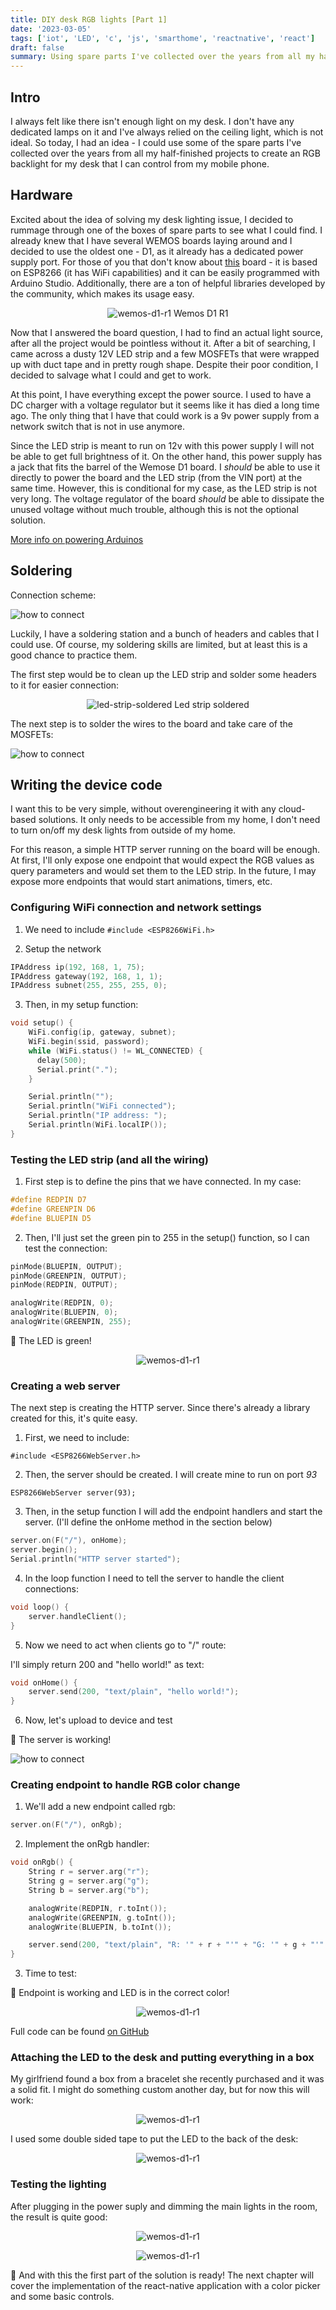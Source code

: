 ```yaml
---
title: DIY desk RGB lights [Part 1]
date: '2023-03-05'
tags: ['iot', 'LED', 'c', 'js', 'smarthome', 'reactnative', 'react']
draft: false
summary: Using spare parts I've collected over the years from all my half-finished projects to create a RGB backlight for my desk that I can control from my mobile phone
---
```


## Intro

I always felt like there isn't enough light on my desk. I don't have any dedicated lamps on it and I've always relied on the ceiling light, which is not ideal. So today, I had an idea - I could use some of the spare parts I've collected over the years from all my half-finished projects to create an RGB backlight for my desk that I can control from my mobile phone.

## Hardware

Excited about the idea of solving my desk lighting issue, I decided to rummage through one of the boxes of spare parts to see what I could find. I already knew that I have several WEMOS boards laying around and I decided to use the oldest one - D1, as it already has a dedicated power supply port. For those of you that don't know about [this](https://tasmota.github.io/docs/devices/Wemos-D1-R1-%26-R2/) board - it is based on ESP8266 (it has WiFi capabilities) and it can be easily programmed with Arduino Studio. Additionally, there are a ton of helpful libraries developed by the community, which makes its usage easy.

<p align="center">
    <Image alt="wemos-d1-r1" src="/static/images/board.jpeg" width={256} height={128} />
    <label>Wemos D1 R1</label>
</p>

Now that I answered the board question, I had to find an actual light source, after all the project would be pointless without it. After a bit of searching, I came across a dusty 12V LED strip and a few MOSFETs that were wrapped up with duct tape and in pretty rough shape. Despite their poor condition, I decided to salvage what I could and get to work.

At this point, I have everything except the power source. I used to have a DC charger with a voltage regulator but it seems like it has died a long time ago. The only thing that I have that could work is a 9v power supply from a network switch that is not in use anymore.

Since the LED strip is meant to run on 12v with this power supply I will not be able to get full brightness of it. On the other hand, this power supply has a jack that fits the barrel of the Wemose D1 board. I *should* be able to use it directly to power the board and the LED strip (from the VIN port) at the same time. However, this is conditional for my case, as the LED strip is not very long. The voltage regulator of the board *should* be able to dissipate the unused voltage without much trouble, although this is not the optional solution.

[More info on powering Arduinos](https://thepihut.com/blogs/raspberry-pi-tutorials/how-do-i-power-my-arduino)

## Soldering

Connection scheme:

![how to connect](/static/images/HowToConnect.png)

Luckily, I have a soldering station and a bunch of headers and cables that I could use. Of course, my soldering skills are limited, but at least this is a good chance to practice them.

The first step would be to clean up the LED strip and solder some headers to it for easier connection:

<p align="center">
    <Image alt="led-strip-soldered" src="/static/images/led-strp.jpeg" width={256} height={128} />
    <label>Led strip soldered</label>
</p>

The next step is to solder the wires to the board and take care of the MOSFETs:

![how to connect](/static/images/soldered.jpeg)

## Writing the device code

I want this to be very simple, without overengineering it with any cloud-based solutions. It only needs to be accessible from my home, I don't need to turn on/off my desk lights from outside of my home.

For this reason, a simple HTTP server running on the board will be enough. At first, I'll only expose one endpoint that would expect the RGB values as query parameters and would set them to the LED strip. In the future, I may expose more endpoints that would start animations, timers, etc.

### Configuring WiFi connection and network settings

1. We need to include 
```#include <ESP8266WiFi.h>```

2. Setup the network
```c
IPAddress ip(192, 168, 1, 75);   
IPAddress gateway(192, 168, 1, 1);
IPAddress subnet(255, 255, 255, 0);
```

3. Then, in my setup function:

```c
void setup() {
    WiFi.config(ip, gateway, subnet);
    WiFi.begin(ssid, password);
    while (WiFi.status() != WL_CONNECTED) {
      delay(500);
      Serial.print(".");
    }

    Serial.println("");
    Serial.println("WiFi connected");
    Serial.println("IP address: ");
    Serial.println(WiFi.localIP()); 
}
```

### Testing the LED strip (and all the wiring)

1. First step is to define the pins that we have connected. In my case:

```c
#define REDPIN D7
#define GREENPIN D6
#define BLUEPIN D5
```

2. Then, I'll just set the green pin to 255 in the setup() function, so I can test the connection:

```c
pinMode(BLUEPIN, OUTPUT);
pinMode(GREENPIN, OUTPUT);
pinMode(REDPIN, OUTPUT);

analogWrite(REDPIN, 0);
analogWrite(BLUEPIN, 0);
analogWrite(GREENPIN, 255);
```

🎉 The LED is green!

<p align="center">
    <Image alt="wemos-d1-r1" src="/static/images/green.jpeg" width={256} height={128} />
</p>

### Creating a web server

The next step is creating the HTTP server. Since there's already a library created for this, it's quite easy.

1. First, we need to include:

```#include <ESP8266WebServer.h>```

2. Then, the server should be created. I will create mine to run on port *93*

```ESP8266WebServer server(93);```

3. Then, in the setup function I will add the endpoint handlers and start the server. (I'll define the onHome method in the section below)

```c
server.on(F("/"), onHome);
server.begin();
Serial.println("HTTP server started");
```

4. In the loop function I need to tell the server to handle the client connections:

```c
void loop() {
    server.handleClient();
}
```

5. Now we need to act when clients go to "/" route:

I'll simply return 200 and "hello world!" as text:

```c
void onHome() {
    server.send(200, "text/plain", "hello world!");
}
```

6. Now, let's upload to device and test

🎉 The server is working!

![how to connect](/static/images/browser.png)

### Creating endpoint to handle RGB color change

1. We'll add a new endpoint called rgb:

```c
server.on(F("/"), onRgb);
```

2. Implement the onRgb handler:

```c
void onRgb() {
    String r = server.arg("r");
    String g = server.arg("g");
    String b = server.arg("b");

    analogWrite(REDPIN, r.toInt());
    analogWrite(GREENPIN, g.toInt());
    analogWrite(BLUEPIN, b.toInt());

    server.send(200, "text/plain", "R: '" + r + "'" + "G: '" + g + "'" + "B: '" + b + "'");
}
```

3. Time to test:

🎉 Endpoint is working and LED is in the correct color!

<p align="center">
    <Image alt="wemos-d1-r1" src="/static/images/red.jpeg" width={400} height={400} />
</p>

Full code can be found [on GitHub](https://github.com/branimir-kirilov/desk-lights/blob/main/device/device.ino)

### Attaching the LED to the desk and putting everything in a box

My girlfriend found a box from a bracelet she recently purchased and it was a solid fit. I might do something custom another day, but for now this will work:

<p align="center">
    <Image alt="wemos-d1-r1" src="/static/images/box.jpeg" width={400} height={400} />
</p>

I used some double sided tape to put the LED to the back of the desk:

<p align="center">
    <Image alt="wemos-d1-r1" src="/static/images/back-of-desk.jpeg" width={512} height={512} />
</p>

### Testing the lighting

After plugging in the power suply and dimming the main lights in the room, the result is quite good:

<p align="center">
    <Image alt="wemos-d1-r1" src="/static/images/green-ready.jpeg" width={512} height={512} />
</p>
<p align="center">
    <Image alt="wemos-d1-r1" src="/static/images/purple.jpeg" width={512} height={512} />
</p>

🎉 And with this the first part of the solution is ready! The next chapter will cover the implementation of the react-native application with a color picker and some basic controls.

